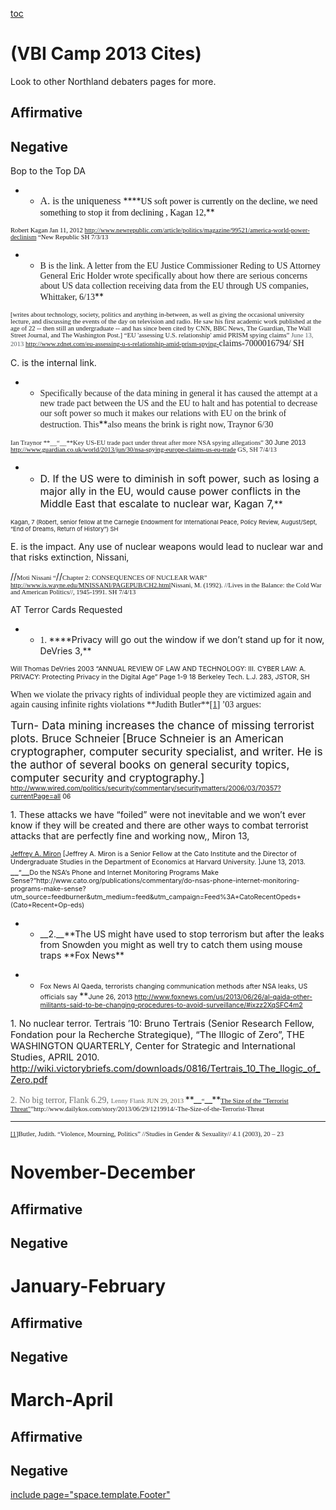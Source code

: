 [[toc]]
=(VBI Camp 2013 Cites)= 
Look to other Northland debaters pages for more.
==Affirmative== 

==Negative== 

Bop to the Top DA

**<span style="color: #1c1c1c; font-family: 'Times New Roman'; font-size: 12pt;">A. is the uniqueness </span>****<span style="color: #0e0e0e; font-family: 'Times New Roman';">US soft power is currently on the decline, we need something to stop it from declining , Kagan 12,</span>**
<span style="color: #0e0e0e; font-family: 'Times New Roman'; font-size: 8pt;">Robert Kagan Jan 11, 2012 </span><span style="font-family: 'Times New Roman'; font-size: 8pt;">[[http://www.newrepublic.com/article/politics/magazine/99521/america-world-power-declinism]]</span><span style="color: #0e0e0e; font-family: 'Times New Roman'; font-size: 8pt;"> “New Republic SH 7/3/13</span>



**<span style="color: #1c1c1c; font-family: 'Times New Roman';">B is the link. A letter from the EU Justice Commissioner Reding to US Attorney General Eric Holder wrote specifically about how there are serious concerns about US data collection receiving data from the EU through US companies, Whittaker, 6/13</span>**
<span style="color: #1c1c1c; font-family: 'Times New Roman'; font-size: 8pt;">[writes about technology, society, politics and anything in-between, as well as giving the occasional university lecture, and discussing the events of the day on television and radio. He saw his first academic work published at the age of 22 -- then still an undergraduate -- and has since been cited by CNN, BBC News, The Guardian, The Wall Street Journal, and The Washington Post.] “EU 'assessing U.S. relationship' amid PRISM spying claims” </span><span style="color: #596063; font-family: 'Times New Roman'; font-size: 8pt;">June 13, 2013 </span><span style="color: #1c1c1c; font-family: 'Times New Roman'; font-size: 8pt;">http://www.zdnet.com/eu-assessing-u-s-relationship-amid-prism-spying-</span><span style="color: #1c1c1c; font-family: 'Times New Roman';">claims-7000016794/ SH</span>


C. is the internal link.
**<span style="color: #262626; font-family: 'Times New Roman';">Specifically because of the data mining in general it has caused the attempt at a new trade pact between the US and the EU to halt and has potential to decrease our soft power so much it makes our relations with EU on the brink of destruction. This</span>**<span style="color: #262626; font-family: 'Times New Roman Bold';">also means the brink is right now, Traynor 6/30</span>
<span style="color: #262626; font-family: 'Times New Roman'; font-size: 8pt;">Ian Traynor **__“__**</span><span style="color: #262626; font-family: Georgia; font-size: 8pt;">Key US-EU trade pact under threat after more NSA spying allegations” </span><span style="color: #262626; font-family: Arial; font-size: 8pt;">30 June 2013 </span><span style="font-family: Georgia; font-size: 8pt;">[[http://www.guardian.co.uk/world/2013/jun/30/nsa-spying-europe-claims-us-eu-trade]]</span><span style="color: #262626; font-family: Georgia; font-size: 8pt;"> GS, SH 7/4/13</span>


**<span style="font-size: 12pt;">D. If the US were to diminish in soft power, such as losing a major ally in the EU, would cause power conflicts in the Middle East that escalate to nuclear war, Kagan 7,</span>**

<span style="font-size: 7pt;">Kagan, 7 (Robert, senior fellow at the Carnegie Endowment for International Peace, Policy Review, August/Sept, “End of Dreams, Return of History”) SH</span>




E. is the impact. Any use of nuclear weapons would lead to nuclear war and that risks extinction, Nissani,

//<span style="font-family: 'Times New Roman'; font-size: 8pt;">Moti Nissani “</span>//<span style="font-family: 'Times New Roman'; font-size: 8pt;">Chapter 2: CONSEQUENCES OF NUCLEAR WAR” </span><span style="color: windowtext; font-family: 'Times New Roman'; font-size: 8pt;">[[http://www.is.wayne.edu/MNISSANI/PAGEPUB/CH2.html]]</span><span style="font-family: 'Times New Roman'; font-size: 8pt;">Nissani, M. (1992). //Lives in the Balance: the Cold War and American Politics//, 1945-1991. SH 7/4/13</span>






AT Terror Cards Requested
**<span style="font-family: 'Times New Roman';">1. </span>****Privacy will go out the window if we don’t stand up for it now, DeVries 3,**
<span style="font-size: 8pt;">Will Thomas DeVries 2003 “ANNUAL REVIEW OF LAW AND TECHNOLOGY: III. CYBER LAW: A. PRIVACY: Protecting Privacy in the Digital Age” Page 1-9 18 Berkeley Tech. L.J. 283, JSTOR, SH</span>



<span style="font-family: Calibri;">When we violate the privacy rights of individual people they are victimized again and again causing infinite rights violations **Judith Butler**[[home#_ftn1|[1]]] ’03 argues:</span>



<span style="color: #1a1a1a; font-size: 13pt;">Turn- Data mining increases the chance of missing terrorist plots. Bruce Schneier</span>
<span style="color: #1a1a1a; font-size: 13pt;"> [Bruce Schneier is an American cryptographer, computer security specialist, and writer. He is the author of several books on general security topics, computer security and cryptography.]</span>
<span style="color: #103cc0; font-size: 8pt;">[[http://www.wired.com/politics/security/commentary/securitymatters/2006/03/70357?currentPage=all]]</span><span style="color: #1a1a1a; font-size: 8pt;"> 06</span>




<span style="color: #1a1a1a;">1. These attacks we have “foiled” were not inevitable and we won’t ever know if they will be created and there are other ways to combat terrorist attacks that are perfectly fine and working now,, Miron 13,</span>

<span style="color: windowtext; font-size: 8pt; text-decoration: none;">[[http://www.cato.org/people/jeffrey-miron|Jeffrey A. Miron]]</span><span style="font-size: 8pt;"> [</span><span style="color: #1a1a1a; font-size: 8pt;">Jeffrey A. Miron is a Senior Fellow at the Cato Institute and the Director of Undergraduate Studies in the Department of Economics at Harvard University. ]</span><span style="font-size: 8pt;">June 13, 2013. </span>__<span style="font-size: 8pt;">“</span>__<span style="font-size: 8pt;">Do the NSA’s Phone and Internet Monitoring Programs Make Sense?”http://www.cato.org/publications/commentary/do-nsas-phone-internet-monitoring-programs-make-sense?utm_source=feedburner&utm_medium=feed&utm_campaign=Feed%3A+CatoRecentOpeds+(Cato+Recent+Op-eds)</span>



**__<span style="color: #1a1a1a;">2.</span>__**The US might have used to stop terrorism but after the leaks from Snowden you might as well try to catch them using mouse traps **Fox News**

**<span style="font-size: 8pt;">Fox News Al Qaeda, terrorists changing communication methods after NSA leaks, US officials say </span>**<span style="font-size: 8pt;">June 26, 2013 </span><span style="color: #003399; font-size: 8pt;">[[http://www.foxnews.com/us/2013/06/26/al-qaida-other-militants-said-to-be-changing-procedures-to-avoid-surveillance/#ixzz2XqSFC4m2|http://www.foxnews.com/us/2013/06/26/al-qaida-other-militants-said-to-be-changing-procedures-to-avoid-surveillance/#ixzz2XqSFC4m2]]</span>


1. No nuclear terror. Tertrais ’10:
<span style="font-size: 11pt;">Bruno Tertrais (Senior Research Fellow, Fondation pour la Recherche Strategique), “The Illogic of Zero”, THE WASHINGTON QUARTERLY, Center for Strategic and International Studies, APRIL 2010. http://wiki.victorybriefs.com/downloads/0816/Tertrais_10_The_llogic_of_Zero.pdf</span>


<span style="color: #6d6d6d; font-family: 'Times New Roman';">2. No big terror, Flank 6.29,</span>
<span style="color: #6d6d6d; font-family: 'Times New Roman'; font-size: 8pt;">Lenny Flank </span><span style="color: #5d5a48; font-family: 'Times New Roman'; font-size: 8pt;">JUN 29, 2013 </span>**__<span style="color: #1b1b1b; font-family: 'Times New Roman'; font-size: 8pt;">“</span>__**<span style="color: #1c1c1c; font-family: 'Times New Roman'; font-size: 8pt; text-decoration: none;">[[http://www.dailykos.com/story/2013/06/29/1219914/-The-Size-of-the-Terrorist-Threat|The Size of the "Terrorist Threat"]]</span><span style="font-family: 'Times New Roman'; font-size: 8pt;">”http://www.dailykos.com/story/2013/06/29/1219914/-The-Size-of-the-Terrorist-Threat</span>









----
<span style="font-family: Calibri; font-size: 8pt;">[[home#_ftnref|[1]]]Butler, Judith. “Violence, Mourning, Politics” //Studies in Gender & Sexuality// 4.1 (2003), 20 – 23</span>


=November-December= 
==Affirmative== 
==Negative== 

=January-February= 
==Affirmative== 
==Negative== 

=March-April= 
==Affirmative== 
==Negative== 



[[include page="space.template.Footer"]]